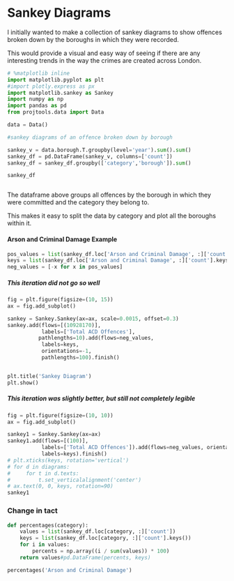 # Sankey Diagrams
I initially wanted to make a collection of sankey diagrams to show offences broken down by the boroughs in which they were recorded.

This would provide a visual and easy way of seeing if there are any interesting trends in the way the crimes are created across London.

```python
# %matplotlib inline
import matplotlib.pyplot as plt
#import plotly.express as px
import matplotlib.sankey as Sankey
import numpy as np
import pandas as pd
from projtools.data import Data

data = Data()

#sankey diagrams of an offence broken down by borough
```

```python
sankey_v = data.borough.T.groupby(level='year').sum().sum()
sankey_df = pd.DataFrame(sankey_v, columns=['count'])
sankey_df = sankey_df.groupby(['category','borough']).sum()
```

```python
sankey_df
```

```python

```

The dataframe above groups all offences by the borough in which they were committed and the category they belong to.

This makes it easy to split the data by category and plot all the boroughs within it.


#### Arson and Criminal Damage Example

```python
pos_values = list(sankey_df.loc['Arson and Criminal Damage', :]['count'].values)
keys = list(sankey_df.loc['Arson and Criminal Damage', :]['count'].keys())
neg_values = [-x for x in pos_values]
```

##### This iteration did not go so well

```python
fig = plt.figure(figsize=(10, 15))
ax = fig.add_subplot()

sankey = Sankey.Sankey(ax=ax, scale=0.0015, offset=0.3)
sankey.add(flows=[(10928170)],
           labels=['Total ACD Offences'],
          pathlengths=10).add(flows=neg_values,
           labels=keys,
           orientations=-1,
           pathlengths=100).finish()


plt.title('Sankey Diagram')
plt.show()
```

##### This iteration was slightly better, but still not completely legible

```python
fig = plt.figure(figsize=(10, 10))
ax = fig.add_subplot()

sankey1 = Sankey.Sankey(ax=ax)
sankey1.add(flows=[(100)],
           labels=['Total ACD Offences']).add(flows=neg_values, orientations=[-1,-1,-1,-1,-1,-1,-1,-1,-1,-1,-1,-1,-1,-1,-1,-1,-1,-1,-1,-1,-1,-1,-1,-1,-1,-1,-1,-1,-1,-1,-1,-1,-1],
           labels=keys).finish()
# plt.xticks(keys, rotation='vertical')
# for d in diagrams:
#     for t in d.texts:
#         t.set_verticalalignment('center')
# ax.text(0, 0, keys, rotation=90)
sankey1
```

### Change in tact

```python
def percentages(category):
    values = list(sankey_df.loc[category, :]['count'])
    keys = list(sankey_df.loc[category, :]['count'].keys())
    for i in values:
        percents = np.array((i / sum(values)) * 100)
    return values#pd.DataFrame(percents, keys)
```

```python
percentages('Arson and Criminal Damage')
```
